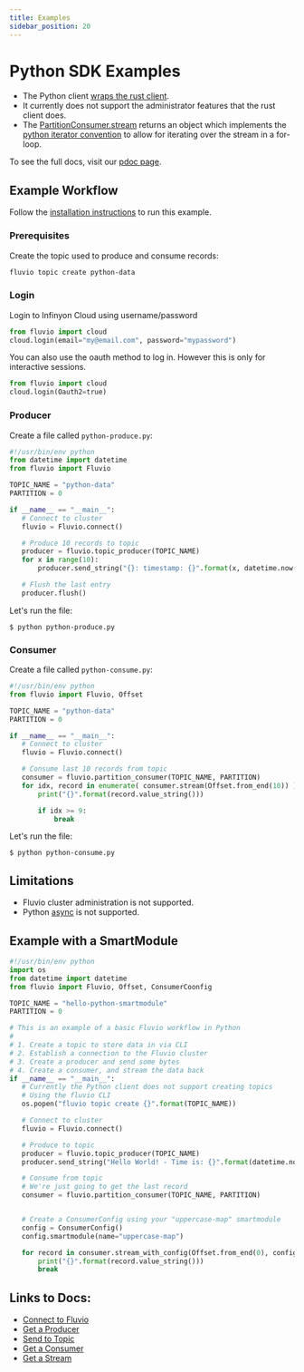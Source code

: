```yaml
---
title: Examples
sidebar_position: 20
---
```


# Python SDK Examples

* The Python client [wraps the rust client](https://www.infinyon.com/blog/2021/03/python-client/).
* It currently does not support the administrator features that the rust client does.
* The [PartitionConsumer.stream](https://infinyon.github.io/fluvio-client-python/fluvio.html#PartitionConsumer.stream) returns an object which implements the [python iterator convention](https://wiki.python.org/moin/Iterator) to allow for iterating over the stream in a for-loop.

To see the full docs, visit our [pdoc page](https://infinyon.github.io/fluvio-client-python/fluvio.html).
## Example Workflow

Follow the [installation instructions](/) to run this example.

### Prerequisites

Create the topic used to produce and consume records:

```bash
fluvio topic create python-data
```

### Login

Login to Infinyon Cloud using username/password

```python
from fluvio import cloud
cloud.login(email="my@email.com", password="mypassword")
```

You can also use the oauth method to log in. However this is only for interactive sessions.

```python
from fluvio import cloud
cloud.login(Oauth2=true)
```

### Producer

Create a file called `python-produce.py`:

```python
#!/usr/bin/env python
from datetime import datetime
from fluvio import Fluvio

TOPIC_NAME = "python-data"
PARTITION = 0

if __name__ == "__main__":
   # Connect to cluster
   fluvio = Fluvio.connect()

   # Produce 10 records to topic
   producer = fluvio.topic_producer(TOPIC_NAME)
   for x in range(10):
       producer.send_string("{}: timestamp: {}".format(x, datetime.now()))

   # Flush the last entry
   producer.flush()
```

Let's run the file:

```shell copy="fl"
$ python python-produce.py
```

### Consumer

Create a file called `python-consume.py`:

```python
#!/usr/bin/env python
from fluvio import Fluvio, Offset

TOPIC_NAME = "python-data"
PARTITION = 0

if __name__ == "__main__":
   # Connect to cluster
   fluvio = Fluvio.connect()

   # Consume last 10 records from topic
   consumer = fluvio.partition_consumer(TOPIC_NAME, PARTITION)
   for idx, record in enumerate( consumer.stream(Offset.from_end(10)) ):
       print("{}".format(record.value_string()))

       if idx >= 9:
           break
```

Let's run the file:

```shell copy="fl"
$ python python-consume.py
```

## Limitations
* Fluvio cluster administration is not supported.
* Python [async](https://docs.python.org/3/library/asyncio.html) is not supported.

## Example with a SmartModule

```python
#!/usr/bin/env python
import os
from datetime import datetime
from fluvio import Fluvio, Offset, ConsumerCoonfig

TOPIC_NAME = "hello-python-smartmodule"
PARTITION = 0

# This is an example of a basic Fluvio workflow in Python
#
# 1. Create a topic to store data in via CLI
# 2. Establish a connection to the Fluvio cluster
# 3. Create a producer and send some bytes
# 4. Create a consumer, and stream the data back
if __name__ == "__main__":
   # Currently the Python client does not support creating topics
   # Using the fluvio CLI
   os.popen("fluvio topic create {}".format(TOPIC_NAME))

   # Connect to cluster
   fluvio = Fluvio.connect()

   # Produce to topic
   producer = fluvio.topic_producer(TOPIC_NAME)
   producer.send_string("Hello World! - Time is: {}".format(datetime.now()))

   # Consume from topic
   # We're just going to get the last record
   consumer = fluvio.partition_consumer(TOPIC_NAME, PARTITION)


   # Create a ConsumerConfig using your "uppercase-map" smartmodule
   config = ConsumerConfig()
   config.smartmodule(name="uppercase-map")

   for record in consumer.stream_with_config(Offset.from_end(0), config):
       print("{}".format(record.value_string()))
       break
```

## Links to Docs:
* [Connect to Fluvio](https://infinyon.github.io/fluvio-client-python/fluvio.html#Fluvio.connect)
* [Get a Producer](https://infinyon.github.io/fluvio-client-python/fluvio.html#Fluvio.topic_producer)
* [Send to Topic](https://infinyon.github.io/fluvio-client-python/fluvio.html#TopicProducer.send)
* [Get a Consumer](https://infinyon.github.io/fluvio-client-python/fluvio.html#Fluvio.partition_consumer)
* [Get a Stream](https://infinyon.github.io/fluvio-client-python/fluvio.html#PartitionConsumer.stream)
